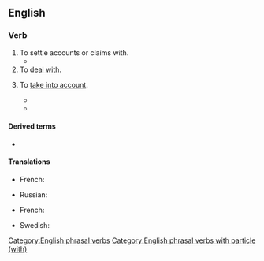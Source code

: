 ==English==

===Verb===
{{en-verb|*}}

# To settle accounts or claims with.
#* {{RQ:King James Version|Matthew|25|19|text=After a long time, the lord of those seruants commeth, and '''reckoneth with '''them.}}
# To [[deal with]].
#: {{ux|en|We'll '''reckon with''' him after the deed is done.}}
# To [[take into account]].
#: {{ux|en|I didn't '''reckon with''' his stubbornness.}}
#* {{quote-journal|en|year=1918|journal=[[w:The Economist|The Economist]]|title=|volume=86|page=778|text=Swiss manufacturers '''reckon with''' the possibility of a contractless state with Germany. The Swiss public opinion is afraid that such a contractless state will lead to intolerable interferences of German authorities with Swiss economic life.}}
#* {{quote-book|en|year=1932|author=Dorothy L. Sayers|authorlink=Dorothy L. Sayers|title=[[w:Have His Carcase|Have His Carcase]]|genre=fiction|chapter=1|text=She had not realised how butcherly the severed vessels would look, and she had not '''reckoned with''' the horrid halitus of blood, which steamed to her nostrils under the blazing sun.}}

====Derived terms====
* {{l|en|to be reckoned with}}

====Translations====
{{trans-top|To settle accounts with or to settle claims with}}
* French: {{t|fr|régler ses comptes avec}}
{{trans-mid}}
* Russian: {{t+|ru|рассчитываться}}
{{trans-bottom}}

{{trans-top|To deal with}}
{{trans-mid}}
{{trans-bottom}}

{{trans-top|To take into account}}
* French: {{t+|fr|prendre en compte}}
{{trans-mid}}
* Swedish: {{t+|sv|räkna med}}
{{trans-bottom}}

[[Category:English phrasal verbs]]
[[Category:English phrasal verbs with particle (with)]]